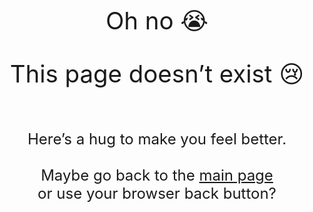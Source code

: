 <br>
<br>
<br>
<br>

<div style="font-size: 2.4rem; text-align: center">
Oh no 😭

This page doesn't exist 😢
</div>

<div style="font-size: 1.5rem; text-align: center">
<br>
Here's a hug to make you feel better.
<br>
<br>
Maybe go back to the <a href="https://rcss24.netlify.app/">main page</a><br>
or use your browser back button?
</div>
